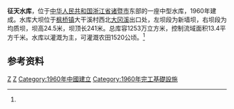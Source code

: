 {{Infobox Reservoir 
|name = 征天水库
|nickname =
|image = 
|image_caption = 
|map = 
|map_caption = 
|pushpin_map = China Zhejiang
|pushpin_map_caption =  征天水库在浙江的位置
|code =BGA29400533
|class = 中型水库
|location_of_reservoir = [[浙江省|浙江省]][[诸暨市|诸暨市]][[枫桥镇|枫桥镇]]
|location_of_dam =
|inflow =大冈溪、[[博古岭溪|博古岭溪]]
|outflow =[[大冈溪|大冈溪]]
|catchment_area =13.4
|reservoir_area =
|mean_depth = 
|maximum_depth = 
|flood_level = 51.04
|normal_water_level =
|dead_water_level = 
|water_quality = Ⅱ类
|island = 
|maximum_storage_capacity =1253万
|normal_storage_capacity =
|type_of_dam =心墙坝、均质坝
|elevation_of_dam =
|height_of_dam =24.5
|length_of_dam =241
|width_of_dam =
|installed_capacity =300千瓦
|irrigated_area =1520公顷
|start = 
|complete = 1960年
|cost = 
|emigrate =
|latd = 29
|latm = 50
|lats = 16
|latNS =N 
|longd = 120
|longm = 26
|longs =36
|longEW = E
|website = 
|footnotes = <ref name="中国河湖大典">{{cite book zh |author=《[[中国河湖大典|中国河湖大典]]》编纂委员会 |title=《中国河湖大典·东南诸河、台湾卷》 |format=M |edition=1 |location=北京 |publisher=中国水利水电出版社 |date=2014年12月 |pages=29页 |id= ISBN 978-7-5170-2765-2}}</ref>
}}
'''征天水库'''，位于[[中华人民共和国|中华人民共和国]][[浙江省|浙江省]][[诸暨市|诸暨市]]东部的一座中型水库，1960年建成。水库大坝位于[[枫桥镇|枫桥镇]]大干溪村西北[[大冈溪|大冈溪]]出口处，左坝段为新墙坝，右坝段为均质坝，坝高24.5米，坝顶长241米。总库容1253万立方米，控制流域面积13.4平方千米。水库以灌溉为主，可灌溉农田1520公顷。<ref name="中国河湖大典"/>

==参考资料==
{{reflist}}
[[Category:浙江水库|Z]]
[[Category:诸暨市|Z]]
[[Category:1960年中國建立|Category:1960年中國建立]]
[[Category:1960年完工基礎設施|Category:1960年完工基礎設施]]